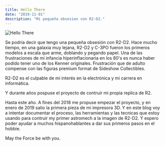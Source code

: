 ```yaml
---
title: Hello There
date: "2019-11-01"
description: "Mi pequeña obsesion con R2-D2."
---
```


![Hello There](https://media.giphy.com/media/3ornk57KwDXf81rjWM/giphy.gif)

Se podría decir que tengo una pequeña obsesión con R2-D2. Hace mucho tiempo, en una galaxia muy lejana, R2-D2 y C-3PO fueron los primeros modelos a escala que arme, doblando y pegando papel. Una de las frustraciones de mi infancia hiperinflacionaria en los 80's es nunca haber podido tener uno de los Kenner originales. Frustración que de adulto compense con las figuras premium format de Sideshow Collectibles.

R2-D2 es el culpable de mi interés en la electrónica y mi carrera en informática.

Y durante años pospuse el proyecto de contruir mi propia replica de R2.

Hasta este año. A fines del 2018 me propuse empezar el proyecto, y en enero de 2019 salio la primera pieza de mi impresora 3D. Y en este blog voy a intentar documentar el proceso, las herramientas y las tecnicas que estoy usando para contruir my primer astromech a la imagen de R2-D2. Y espero poder ayudar a muchos hispanohablantes a dar sus primeros pasos en el hobbie.

May the Force be with you.
